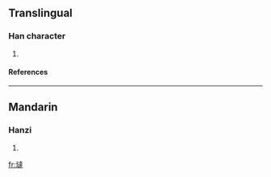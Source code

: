 ==Translingual==
===Han character===
{{Han char|rn=32|rad=土|as=12|sn=15|four=|canj=土卜土手 (GYGQ)}}
# {{defn|Han|sort=土12}}
====References====
{{Han ref|kx=0240.301|hdz=10485.110|uh=58B6|ud=22710}}
----
==Mandarin==
===Hanzi===
{{cmn-hanzi|pin=[[dā]] (da1)|wg=ta<sup>1</sup>}}
# {{defn|Mandarin}}

[[fr:墶]]